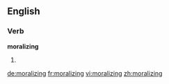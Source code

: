 ==English==

===Verb===
'''moralizing'''

# {{present participle of|[[moralize]]|lang=en}}

[[de:moralizing]]
[[fr:moralizing]]
[[vi:moralizing]]
[[zh:moralizing]]